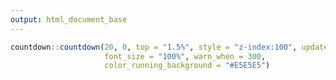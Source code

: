 ```yaml
---
output: html_document_base
---
```


```r

countdown::countdown(20, 0, top = "1.5%", style = "z-index:100", update_every = 5,
                     font_size = "100%", warn_when = 300,
                     color_running_background = "#E5E5E5")
```


